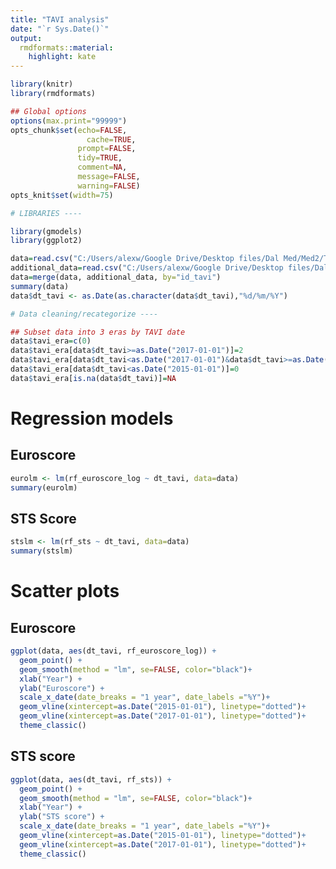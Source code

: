 ```yaml
---
title: "TAVI analysis"
date: "`r Sys.Date()`"
output:
  rmdformats::material:
    highlight: kate
---
```



```r
library(knitr)
library(rmdformats)

## Global options
options(max.print="99999")
opts_chunk$set(echo=FALSE,
	             cache=TRUE,
               prompt=FALSE,
               tidy=TRUE,
               comment=NA,
               message=FALSE,
               warning=FALSE)
opts_knit$set(width=75)
```

```r
# LIBRARIES ----

library(gmodels)
library(ggplot2)

data=read.csv("C:/Users/alexw/Google Drive/Desktop files/Dal Med/Med2/TAVI Project/TAVI.csv")
additional_data=read.csv("C:/Users/alexw/Google Drive/Desktop files/Dal Med/Med2/TAVI Project/TAVI Additional Data.csv")
data=merge(data, additional_data, by="id_tavi")
summary(data)
data$dt_tavi <- as.Date(as.character(data$dt_tavi),"%d/%m/%Y")

# Data cleaning/recategorize ----

## Subset data into 3 eras by TAVI date
data$tavi_era=c(0)
data$tavi_era[data$dt_tavi>=as.Date("2017-01-01")]=2
data$tavi_era[data$dt_tavi<as.Date("2017-01-01")&data$dt_tavi>=as.Date("2015-01-01")]=1
data$tavi_era[data$dt_tavi<as.Date("2015-01-01")]=0
data$tavi_era[is.na(data$dt_tavi)]=NA

```

# Regression models
## Euroscore
```r
eurolm <- lm(rf_euroscore_log ~ dt_tavi, data=data)
summary(eurolm)
```
## STS Score
```r
stslm <- lm(rf_sts ~ dt_tavi, data=data)
summary(stslm)
```

# Scatter plots
## Euroscore
```r
ggplot(data, aes(dt_tavi, rf_euroscore_log)) +
  geom_point() +
  geom_smooth(method = "lm", se=FALSE, color="black")+
  xlab("Year") +
  ylab("Euroscore") + 
  scale_x_date(date_breaks = "1 year", date_labels ="%Y")+
  geom_vline(xintercept=as.Date("2015-01-01"), linetype="dotted")+
  geom_vline(xintercept=as.Date("2017-01-01"), linetype="dotted")+
  theme_classic()

```

## STS score
```r
ggplot(data, aes(dt_tavi, rf_sts)) +
  geom_point() +
  geom_smooth(method = "lm", se=FALSE, color="black")+
  xlab("Year") +
  ylab("STS score") + 
  scale_x_date(date_breaks = "1 year", date_labels ="%Y")+
  geom_vline(xintercept=as.Date("2015-01-01"), linetype="dotted")+
  geom_vline(xintercept=as.Date("2017-01-01"), linetype="dotted")+
  theme_classic()

```







